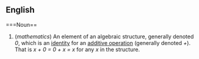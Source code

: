 ==English==

===Noun==

#(''mathematics'') An element of an algebraic structure, generally denoted ''0'', which is an [[identity]] for an [[additive operation]] (generally denoted ''+'').  That is ''x + 0 = 0 + x = x'' for any ''x'' in the structure.